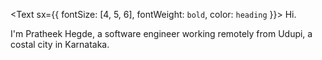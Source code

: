 <Text sx={{ fontSize: [4, 5, 6], fontWeight: `bold`, color: `heading` }}>
  Hi.
</Text>

I'm Pratheek Hegde, a software engineer working remotely from Udupi, a costal city in Karnataka.
